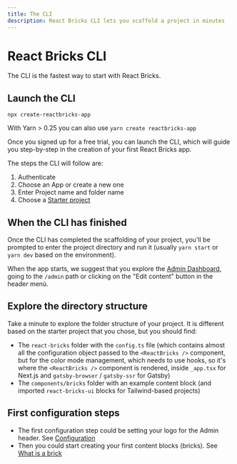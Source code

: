 ```yaml
---
title: The CLI
description: React Bricks CLI lets you scaffold a project in minutes
---
```


# React Bricks CLI

The CLI is the fastest way to start with React Bricks.

## Launch the CLI

```shell
npx create-reactbricks-app
```

With Yarn > 0.25 you can also use `yarn create reactbricks-app`

Once you signed up for a free trial, you can launch the CLI, which will guide you step-by-step in the creation of your first React Bricks app.

The steps the CLI will follow are:

1. Authenticate
2. Choose an App or create a new one
3. Enter Project name and folder name
4. Choose a [Starter project](starter-projects)

## When the CLI has finished

Once the CLI has completed the scaffolding of your project, you'll be prompted to enter the project directory and run it (usually `yarn start` or `yarn dev` based on the environment).

When the app starts, we suggest that you explore the [Admin Dashboard](react-bricks-dashboard), going to the `/admin` path or clicking on the "Edit content" button in the header menù.

## Explore the directory structure

Take a minute to explore the folder structure of your project. It is different based on the starter project that you chose, but you should find:

- The `react-bricks` folder with the `config.ts` file (which contains almost all the configuration object passed to the `<ReactBricks />` component, but for the color mode management, which needs to use hooks, so it's where the `<ReactBricks />` component is rendered, inside `_app.tsx` for Next.js and `gatsby-browser` / `gatsby-ssr` for Gatsby)
- The `components/bricks` folder with an example content block (and imported `react-bricks-ui` blocks for Tailwind-based projects)

## First configuration steps

- The first configuration step could be setting your logo for the Admin header. See [Configuration](/docs/configuration/configuration)
- Then you could start creating your first content blocks (bricks). See [What is a brick](/docs/bricks/what-is-a-brick)
